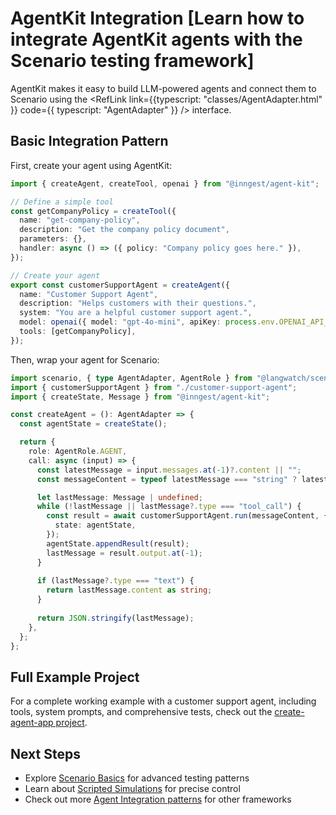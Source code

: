 
# AgentKit Integration [Learn how to integrate AgentKit agents with the Scenario testing framework]

AgentKit makes it easy to build LLM-powered agents and connect them to Scenario using the <RefLink link={{typescript: "classes/AgentAdapter.html" }} code={{ typescript: "AgentAdapter" }} /> interface.

## Basic Integration Pattern

First, create your agent using AgentKit:

```typescript
import { createAgent, createTool, openai } from "@inngest/agent-kit";

// Define a simple tool
const getCompanyPolicy = createTool({
  name: "get-company-policy",
  description: "Get the company policy document",
  parameters: {},
  handler: async () => ({ policy: "Company policy goes here." }),
});

// Create your agent
export const customerSupportAgent = createAgent({
  name: "Customer Support Agent",
  description: "Helps customers with their questions.",
  system: "You are a helpful customer support agent.",
  model: openai({ model: "gpt-4o-mini", apiKey: process.env.OPENAI_API_KEY }),
  tools: [getCompanyPolicy],
});
```

Then, wrap your agent for Scenario:

```typescript
import scenario, { type AgentAdapter, AgentRole } from "@langwatch/scenario";
import { customerSupportAgent } from "./customer-support-agent";
import { createState, Message } from "@inngest/agent-kit";

const createAgent = (): AgentAdapter => {
  const agentState = createState();

  return {
    role: AgentRole.AGENT,
    call: async (input) => {
      const latestMessage = input.messages.at(-1)?.content || "";
      const messageContent = typeof latestMessage === "string" ? latestMessage : JSON.stringify(latestMessage);

      let lastMessage: Message | undefined;
      while (!lastMessage || lastMessage?.type === "tool_call") {
        const result = await customerSupportAgent.run(messageContent, {
          state: agentState,
        });
        agentState.appendResult(result);
        lastMessage = result.output.at(-1);
      }
  
      if (lastMessage?.type === "text") {
        return lastMessage.content as string;
      }
      
      return JSON.stringify(lastMessage);
    },
  };
};
```

## Full Example Project

For a complete working example with a customer support agent, including tools, system prompts, and comprehensive tests, check out the [create-agent-app project](https://github.com/langwatch/create-agent-app/blob/main/inngest_agent_kit_example/agents/customer-support-agent.test.ts).

## Next Steps

- Explore [Scenario Basics](/basics/concepts) for advanced testing patterns
- Learn about [Scripted Simulations](/basics/scripted-simulations) for precise control
- Check out more [Agent Integration patterns](/agent-integration) for other frameworks